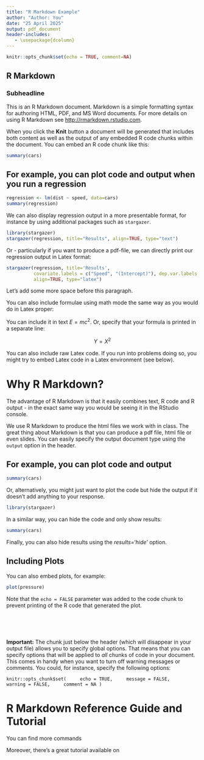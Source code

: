 ---
title: "R Markdown Example"
author: "Author: You"
date: "25 April 2025"
output: pdf_document
header-includes:
   - \usepackage{dcolumn} 
---

```{r setup, include=FALSE}
knitr::opts_chunk$set(echo = TRUE, comment=NA)
```

## R Markdown

### Subheadline

This is an R Markdown document. Markdown is a simple formatting syntax for authoring HTML, PDF, and MS Word documents. For more details on using R Markdown see <http://rmarkdown.rstudio.com>.

When you click the **Knit** button a document will be generated that includes both content as well as the output of any embedded R code chunks within the document. You can embed an R code chunk like this:

```{r cars}
summary(cars)
```

## For example, you can plot code and output when  you run a regression

```{r}
regression <- lm(dist ~ speed, data=cars)
summary(regression)
```

We can also display regression output in a more presentable format, for instance by using additional packages such as ```stargazer```.


```{r}
library(stargazer)
stargazer(regression, title="Results", align=TRUE, type="text")
```



Or - particularly if you want to produce a pdf-file, we can directly print our regression output in Latex format:

```{r, results = "asis"}
stargazer(regression, title='Results', 
          covariate.labels = c("Speed", "(Intercept)"), dep.var.labels  = "Distance",
          align=TRUE, type="latex")
```

\vspace{2cm}

Let's add some more space before this paragraph.

You can also include formulae using math mode the same way as you would do in Latex proper: 

You can include it in text $E = mc^{2}$. Or, specify that your formula is printed in a separate line:

$$ Y = X^{2} $$

\vspace{2cm}

You can also include raw Latex code. If you run into problems doing so, you might try to embed Latex code in a Latex environment (see below).

\vspace{2cm}

\begin{center}
\begin{tabular}{ll}
This & is \\
a & table \\
\end{tabular}
\end{center}


```{=latex}
\begin{center}
\begin{tabular}{ll}
This & is \\
a & table \\
\end{tabular}
\end{center}
```

\newpage 

# Why R Markdown?


The advantage of R Markdown is that it easily combines text, R code and R output - in the exact same way you would be seeing it in the RStudio console.

We use R Markdown to produce the html files we work with  in class. The great thing about Markdown is that you can produce a pdf file, html file or even slides. You can easily specify the output document type using the `output` option in the header.


## For example, you can plot code and output

```{r}
summary(cars)
```


Or, alternatively, you might just want to plot the code but hide the output if it doesn't add anything to your response.


```{r, message=FALSE}
library(stargazer)
```


In a similar way, you can hide the code and only show results:


```{r, echo=FALSE}
summary(cars)
```


Finally, you can also hide results using the _results='hide'_ option. 

## Including Plots

You can also embed plots, for example:

```{r pressure, echo=FALSE}
plot(pressure)
```


Note that the `echo = FALSE` parameter was added to the code chunk to prevent printing of the R code that generated the plot.

\
\
\ 

**Important:** The chunk just below the header (which will disappear in your output file) allows you to specify global options. That means that you can specify options that will be applied to *all* chunks of code in your document. This comes in handy when you want to turn off warning messages or comments. You could, for instance, specify the following options:
\

`knitr::opts_chunk$set(
	echo = TRUE,
	message = FALSE,
	warning = FALSE,
	comment = NA
)`

\newpage

# R Markdown Reference Guide and Tutorial

You can find more commands [\textcolor{blue}{in this R Markdown cheat sheet.}](https://rmarkdown.rstudio.com/lesson-15.HTML)


Moreover, there's a great tutorial available on [\textcolor{blue}{RStudio.Cloud}](https://rmarkdown.rstudio.com/lesson-1.html)